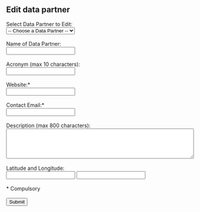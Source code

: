 ## Edit data partner

```{=html}
<form id="edit-partner-form">
  <input type="hidden" id="action" name="action" value="edit">
  <input type="hidden" id="rowId" name="rowId">

  <label for="dp_select">Select Data Partner to Edit:</label><br>
  <select id="dp_select" required>
    <option value="">-- Choose a Data Partner --</option>
  </select><br><br>

  <label for="data_partner_name">Name of Data Partner:</label><br>
  <input type="text" id="data_partner_name" name="data_partner_name" required><br><br>

  <label for="acronym">Acronym (max 10 characters):</label><br>
  <input type="text" id="acronym" name="acronym" maxlength="10"><br><br>

  <label for="website">Website:*</label><br>
  <input type="url" id="website" name="website" required><br><br>

  <label for="contact">Contact Email:*</label><br>
  <input type="email" id="contact" name="contact" required><br><br>

  <label for="description">Description (max 800 characters):</label><br>
  <textarea id="description" name="description" rows="5" maxlength="800" style="width: 100%;"></textarea><br><br>

  <label for="latitude">Latitude and Longitude:</label><br>
  <input type="number" id="latitude" name="latitude" step="any">
  <input type="number" id="longitude" name="longitude" step="any"><br><br>

  * Compulsory<br><br>
  <input type="submit" value="Submit">
</form>

<p id="edit-confirmation-message" style="color: green; font-weight: bold; display: none;">
  ✔ Data submitted correctly! Updated data partner should appear on the website in the next 24 hours.
</p>

<script>
  const partnerSelect = document.getElementById("dp_select");
  const form = document.getElementById("edit-partner-form");

  // Populate dropdown with partner names
  fetch("https://script.google.com/macros/s/AKfycbyP_NArs1NwZ5LOwjR0Y2-UmpcHAXF25eaBWJ5gXfYuHSsc213PK_kEBQRYpMvCkko/exec?getDataPartners=true")
    .then(res => res.json())
    .then(data => {
      data.forEach(dp => {
        const opt = document.createElement("option");
        opt.value = dp.id;
        opt.textContent = dp.name;
        partnerSelect.appendChild(opt);
      });
    });

  // When a partner is selected, load their info
  partnerSelect.addEventListener("change", function() {
    const dpId = this.value;
    if (!dpId) return;
  
    fetch(`https://script.google.com/macros/s/AKfycbyP_NArs1NwZ5LOwjR0Y2-UmpcHAXF25eaBWJ5gXfYuHSsc213PK_kEBQRYpMvCkko/exec?getPartnerData=${dpId}`)
      .then(res => res.json())
      .then(data => {
        document.getElementById("data_partner_name").value = data.data_partner_name || "";
        document.getElementById("acronym").value = data.acronym || "";
        document.getElementById("website").value = data.website || "";
        document.getElementById("contact").value = data.contact || "";
        document.getElementById("description").value = data.description || "";
        document.getElementById("latitude").value = data.latitude || "";
        document.getElementById("longitude").value = data.longitude || "";
        document.getElementById("rowId").value = dpId; // Set the row ID correctly
      });
  });

  // Handle form submission
  form.addEventListener("submit", function (e) {
    e.preventDefault();
    const formData = new FormData(form);

    fetch("https://script.google.com/macros/s/AKfycbyP_NArs1NwZ5LOwjR0Y2-UmpcHAXF25eaBWJ5gXfYuHSsc213PK_kEBQRYpMvCkko/exec", {
      method: "POST",
      body: formData
    })
    .then(response => response.text())
    .then(result => {
      if (result.toLowerCase().includes("success")) {
        document.getElementById("edit-confirmation-message").style.display = "block";
      } else {
        alert("Something went wrong: " + result);
      }
    })
    .catch(error => {
      alert("Submission failed. Please try again.");
      console.error("Error:", error);
    });
  });
</script>
```
